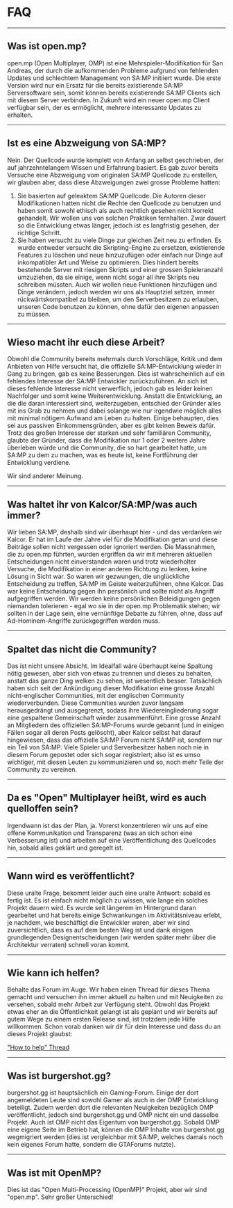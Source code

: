 # FAQ

<hr />

## Was ist open.mp?

open.mp (Open Multiplayer, OMP) ist eine Mehrspieler-Modifikation für San Andreas, der durch die aufkommenden Probleme aufgrund von fehlenden Updates und schlechtem Management von SA:MP initiiert wurde. Die erste Version wird nur ein Ersatz für die bereits existierende SA:MP Serversoftware sein, somit können bereits existierende SA:MP Clients sich mit diesem Server verbinden. In Zukunft wird ein neuer open.mp Client verfügbar sein, der es ermöglicht, mehrere interessante Updates zu erhalten.

<hr />

## Ist es eine Abzweigung von SA:MP?

Nein. Der Quellcode wurde komplett von Anfang an selbst geschrieben, der auf jahrzehntelangem Wissen und Erfahrung basiert. Es gab zuvor bereits Versuche eine Abzweigung vom originalen SA:MP Quellcode zu erstellen, wir glauben aber, dass diese Abzweigungen zwei grosse Probleme hatten:

1. Sie basierten auf geleaktem SA:MP Quellcode. Die Autoren dieser Modifikationen hatten nicht die Rechte den Quellcode zu benutzen und haben somit sowohl ethisch als auch rechtlich gesehen nicht korrekt gehandelt. Wir wollen uns von solchen Praktiken fernhalten. Zwar dauert so die Entwicklung etwas länger, jedoch ist es langfristig gesehen, der richtige Schritt.
2. Sie haben versucht zu viele Dinge zur gleichen Zeit neu zu erfinden. Es wurde entweder versucht die Skripting-Engine zu ersetzen, existierende Features zu löschen und neue hinzuzufügen oder einfach nur Dinge auf inkompatibler Art und Weise zu optimieren. Dies hindert bereits bestehende Server mit riesigen Skripts und einer grossen Spieleranzahl umzuziehen, da sie einige, wenn nicht sogar all ihre Skripts neu schreiben müssten. Auch wir wollen neue Funktionen hinzufügen und Dinge verändern, jedoch werden wir uns als Hauptziel setzen, immer rückwärtskompatibel zu bleiben, um den Serverbesitzern zu erlauben, unseren Code benutzen zu können, ohne dafür den eigenen anpassen zu müssen.

<hr />

## Wieso macht ihr euch diese Arbeit?

Obwohl die Community bereits mehrmals durch Vorschläge, Kritik und dem Anbieten von Hilfe versucht hat, die offizielle SA:MP-Entwicklung wieder in Gang zu bringen, gab es keine Besserungen. Dies ist wahrscheinlich auf ein fehlendes Interesse der SA:MP Entwickler zurückzuführen. An sich ist dieses fehlende Interesse nicht verwerflich, jedoch gab es leider keinen Nachfolger und somit keine Weiterentwicklung. Anstatt die Entwicklung, an die die daran interessiert sind, weiterzugeben, entschied der Gründer alles mit ins Grab zu nehmen und dabei solange wie nur irgendwie möglich alles mit minimal nötigem Aufwand am Leben zu halten. Einige behaupten, dies sei aus passiven Einkommensgründen, aber es gibt keinen Beweis dafür. Trotz des großen Interesse der starken und sehr familiären Community, glaubte der Gründer, dass die Modifikation nur 1 oder 2 weitere Jahre überleben würde und die Community, die so hart gearbeitet hatte, um SA:MP zu dem zu machen, was es heute ist, keine Fortführung der Entwicklung verdiene.

Wir sind anderer Meinung.

<hr />

## Was haltet ihr von Kalcor/SA:MP/was auch immer?

Wir lieben SA:MP, deshalb sind wir überhaupt hier - und das verdanken wir Kalcor. Er hat im Laufe der Jahre viel für die Modifikation getan und diese Beiträge sollen nicht vergessen oder ignoriert werden. Die Massnahmen, die zu open.mp führten, wurden ergriffen da wir mit mehreren aktuellen Entscheidungen nicht einverstanden waren und trotz wiederholter Versuche, die Modifikation in einer anderen Richtung zu lenken, keine Lösung in Sicht war. So waren wir gezwungen, die unglückliche Entscheidung zu treffen, SA:MP im Geiste weiterzuführen, ohne Kalcor. Das war keine Entscheidung gegen ihn persönlich und sollte nicht als Angriff aufgegriffen werden. Wir werden keine persönlichen Beleidigungen gegen niemanden tolerieren - egal wo sie in der open.mp Problematik stehen; wir sollten in der Lage sein, eine vernünftige Debatte zu führen, ohne, dass auf Ad-Hominem-Angriffe zurückgegriffen werden muss.

<hr />

## Spaltet das nicht die Community?

Das ist nicht unsere Absicht. Im Idealfall wäre überhaupt keine Spaltung nötig gewesen, aber sich von etwas zu trennen und dieses zu behalten, anstatt das ganze Ding welken zu sehen, ist wesentlich besser. Tatsächlich haben sich seit der Ankündigung dieser Modifikation eine grosse Anzahl nicht-englischer Communities, mit der englischen Community wiederverbunden. Diese Communities wurden zuvor langsam herausgedrängt und ausgegrenzt, sodass ihre Wiedereingliederung sogar eine gespaltene Gemeinschaft wieder zusammenführt. Eine grosse Anzahl an Mitgliedern des offiziellen SA:MP-Forums wurde gebannt (und in einigen Fällen sogar all deren Posts gelöscht), aber Kalcor selbst hat darauf hingewiesen, dass das offizielle SA:MP Forum nicht SA:MP ist, sondern nur ein Teil von SA:MP. Viele Spieler und Serverbesitzer haben noch nie in diesem Forum gepostet oder sich sogar registriert; also ist es umso wichtiger, mit diesen Leuten zu kommunizieren und so, noch mehr Teile der Community zu vereinen.

<hr />

## Da es "Open" Multiplayer heißt, wird es auch quelloffen sein?

Irgendwann ist das der Plan, ja. Vorerst konzentrieren wir uns auf eine offene Kommunikation und Transparenz (was an sich schon eine Verbesserung ist) und arbeiten auf eine Veröffentlichung des Quellcodes hin, sobald alles geklärt und geregelt ist.

<hr />

## Wann wird es veröffentlicht?

Diese uralte Frage, bekommt leider auch eine uralte Antwort: sobald es fertig ist. Es ist einfach nicht möglich zu wissen, wie lange ein solches Projekt dauern wird. Es wurde seit längerem im Hintergrund daran gearbeitet und hat bereits einige Schwankungen im Aktivitätsniveau erlebt, je nachdem, wie beschäftigt die Entwickler waren, aber wir sind zuversichtlich, dass es auf dem besten Weg ist und dank einigen grundlegenden Designentscheidungen (wir werden später mehr über die Architektur verraten) schnell voran kommt.

<hr />

## Wie kann ich helfen?
Behalte das Forum im Auge. Wir haben einen Thread für dieses Thema gemacht und versuchen ihn immer aktuell zu halten und mit Neuigkeiten zu versehen, sobald mehr Arbeit zur Verfügung steht. Obwohl das Projekt etwas eher an die Öffentlichkeit gelangt ist als geplant und wir bereits auf gutem Wege zu einem ersten Release sind, ist trotzdem jede Hilfe willkommen. Schon vorab danken wir dir für dein Interesse und dass du an dieses Projekt glaubst:

["How to help" Thread](https://forum.open.mp/showthread.php?tid=99)

<hr />

## Was ist burgershot.gg?
burgershot.gg ist hauptsächlich ein Gaming-Forum. Einige der dort angemeldeten Leute sind sowohl Gamer als auch in der OMP Entwicklung beteiligt. Zudem werden dort die relevanten Neuigkeiten bezüglich OMP veröffentlicht, jedoch sind burgershot.gg und OMP nicht ein und dasselbe Projekt. Auch ist OMP nicht das Eigentum von burgershot.gg. Sobald OMP eine eigene Seite im Betrieb hat, können die OMP Inhalte von burgershot.gg wegmigriert werden (dies ist vergleichbar mit SA:MP, welches damals noch kein eigenes Forum hatte, sondern die GTAForums nutzte).

<hr />

## Was ist mit OpenMP?
Dies ist das "Open Multi-Processing (OpenMP)" Projekt, aber wir sind "open.mp". Sehr großer Unterschied!
